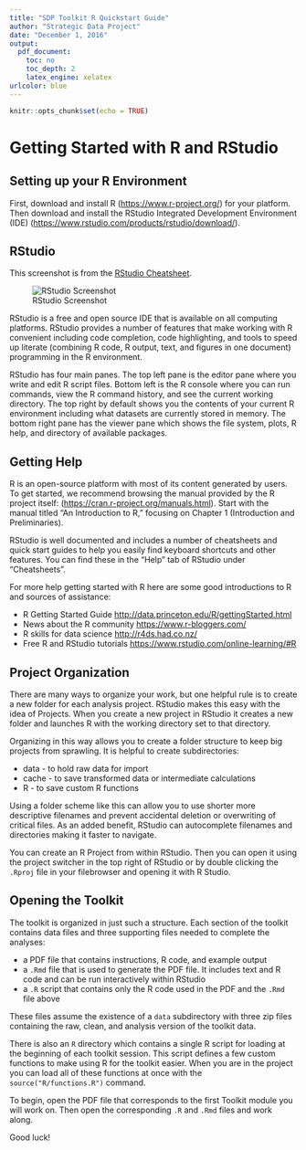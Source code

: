 ```yaml
---
title: "SDP Toolkit R Quickstart Guide"
author: "Strategic Data Project"
date: "December 1, 2016"
output: 
  pdf_document:
    toc: no
    toc_depth: 2
    latex_engine: xelatex
urlcolor: blue
---
```


```r
knitr::opts_chunk$set(echo = TRUE)
```

# Getting Started with R and RStudio

## Setting up your R Environment

First, download and install R ([https://www.r-project.org/](https://www.r-project.org/)) for your platform. 
Then download and install the 
RStudio Integrated Development Environment (IDE) ([https://www.rstudio.com/products/rstudio/download/](https://www.rstudio.com/products/rstudio/download/)). 

## RStudio


This screenshot is from the [RStudio Cheatsheet](https://www.rstudio.com/wp-content/uploads/2016/01/rstudio-IDE-cheatsheet.pdf).

![RStudio Screenshot](img/RStudioScreenshot.png)

RStudio 
is a free and open source IDE that is available on all computing platforms. 
RStudio provides a number of features that make working with R convenient 
including code completion, code highlighting, and tools to speed up literate 
(combining R code, R output, text, and figures in one document) programming in 
the R environment. 

RStudio has four main panes. The top left pane is the editor pane 
where you write and edit R script files. Bottom left is the R console where you 
can run commands, view the R command history, and see the current working directory. 
The top right by default shows you the contents of your current R environment 
including what datasets are currently stored in memory. The bottom right pane 
has the viewer pane which shows the file system, plots, R help, and directory 
of available packages. 

## Getting Help

R is an open-source platform with most of its content generated by users. To 
get started, we recommend browsing the manual provided by the R project itself:
([https://cran.r-project.org/manuals.html](https://cran.r-project.org/manuals.html)).
Start with the manual titled “An Introduction to R,” focusing on Chapter 1 
(Introduction and Preliminaries).

RStudio is well documented and includes a number of cheatsheets and quick start 
guides to help you easily find keyboard shortcuts and other features. You can 
find these in the "Help" tab of RStudio under "Cheatsheets".

For more help getting started with R here are some good introductions to R and 
sources of assistance:

- R Getting Started Guide [http://data.princeton.edu/R/gettingStarted.html](http://data.princeton.edu/R/gettingStarted.html)
- News about the R community [https://www.r-bloggers.com/](https://www.r-bloggers.com/)
- R skills for data science [http://r4ds.had.co.nz/](http://r4ds.had.co.nz/)
- Free R and RStudio tutorials [https://www.rstudio.com/online-learning/#R](https://www.rstudio.com/online-learning/#R)


## Project Organization

There are many ways to organize your work, but one helpful rule is to create a 
new folder for each analysis project. RStudio makes this easy with the idea of 
Projects. When you create a new project in RStudio it creates a new folder and 
launches R with the working directory set to that directory. 

Organizing in this way allows you to create a folder structure to keep big 
projects from sprawling. It is helpful to create subdirectories:

- data - to hold raw data for import
- cache - to save transformed data or intermediate calculations
- R - to save custom R functions

Using a folder scheme like this can allow you to use shorter more descriptive 
filenames and prevent accidental deletion or overwriting of critical files. 
As an added benefit, RStudio can autocomplete filenames and directories making 
it faster to navigate. 

You can create an R Project from within RStudio. Then you can open it using the 
project switcher in the top right of RStudio or by double clicking the `.Rproj` 
file in your filebrowser and opening it with R Studio.

## Opening the Toolkit

The toolkit is organized in just such a structure. Each section of the toolkit 
contains data files and three supporting files needed to complete the analyses:

- a PDF file that contains instructions, R code, and example output
- a `.Rmd` file that is used to generate the PDF file. It includes text and R 
code and can be run interactively within RStudio
- a `.R` script that contains only the R code used in the PDF and the `.Rmd` file 
above

These files assume the existence of a `data` subdirectory with three zip files 
containing the raw, clean, and analysis version of the toolkit data. 

There is also an `R` directory which contains a single R script for loading at 
the beginning of each toolkit session. This script defines a few custom functions 
to make using R for the toolkit easier. When you are in the project you can load 
all of these functions at once with the `source("R/functions.R")` command. 

To begin, open the PDF file that corresponds to the first Toolkit module you will 
work on. Then open the corresponding `.R` and `.Rmd` files and work along. 

Good luck!
